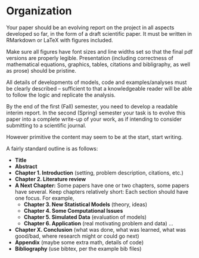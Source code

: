 # Organization {#organization}

Your paper should be an evolving report on the project in all aspects developed so far, in the form of a draft scientific paper. It must be written in RMarkdown or LaTeX with figures included.

Make sure all figures have font sizes and line widths set so that the final pdf versions are properly legible. Presentation (including correctness of mathematical equations, graphics, tables, citations and bibligraphy, as well as prose) should be pristine.

All details of developments of models, code and examples/analyses must be clearly described -- sufficient to that a knowledgeable reader will be able to follow the logic and replicate the analysis.

By the end of the first (Fall) semester, you need to develop a readable interim report. In the second (Spring) semester your task is to evolve this paper into a complete write-up of your work, as if intending to consider submitting to a scientific journal.

However primitive the content may seem to be at the start, start writing.

A fairly standard outline is as follows:

- **Title**
- **Abstract**
- **Chapter 1. Introduction** (setting, problem description, citations, etc.)
- **Chapter 2. Literature review**
- **A Next Chapter:** Some papers have one or two chapters, some papers have several. Keep chapters relatively short: Each section should have one focus. For example,
  - **Chapter 3. New Statistical Models** (theory, ideas)
  - **Chapter 4. Some Computational Issues**
  - **Chapter 5. Simulated Data** (evaluation of models)
  - **Chapter 6. Application** (real motivating problem and data)
...
- **Chapter X. Conclusion** (what was done, what was learned, what was good/bad, where research might or could go next) 
- **Appendix** (maybe some extra math, details of code)
- **Bibliography** (use bibtex, per the example bib files)
